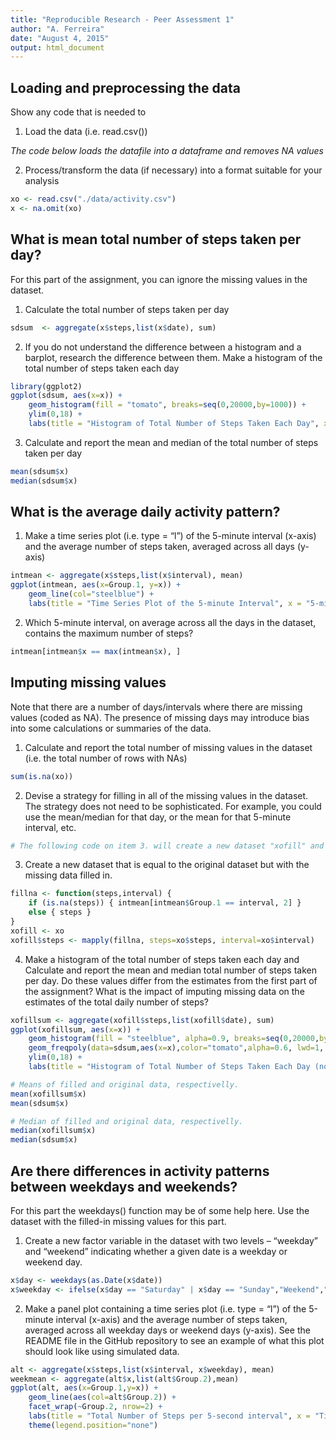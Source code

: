 ```yaml
---
title: "Reproducible Research - Peer Assessment 1"
author: "A. Ferreira"
date: "August 4, 2015"
output: html_document
---
```



## Loading and preprocessing the data

Show any code that is needed to

1. Load the data (i.e. read.csv())

*The code below loads the datafile into a dataframe and removes NA values*

2. Process/transform the data (if necessary) into a format suitable for your analysis

```r
xo <- read.csv("./data/activity.csv")
x <- na.omit(xo)
```

## What is mean total number of steps taken per day?

For this part of the assignment, you can ignore the missing values in the dataset.

1. Calculate the total number of steps taken per day
```r
sdsum  <- aggregate(x$steps,list(x$date), sum)
```

2. If you do not understand the difference between a histogram and a barplot, research the difference between them. Make a histogram of the total number of steps taken each day
```r
library(ggplot2)
ggplot(sdsum, aes(x=x)) + 
    geom_histogram(fill = "tomato", breaks=seq(0,20000,by=1000)) + 
    ylim(0,18) +
    labs(title = "Histogram of Total Number of Steps Taken Each Day", x = "Number of Steps per Day", y = "Frequency")
```

3. Calculate and report the mean and median of the total number of steps taken per day
```r
mean(sdsum$x)
median(sdsum$x)
```

## What is the average daily activity pattern?

1. Make a time series plot (i.e. type = "l") of the 5-minute interval (x-axis) and the average number of steps taken, averaged across all days (y-axis)

```r
intmean <- aggregate(x$steps,list(x$interval), mean)
ggplot(intmean, aes(x=Group.1, y=x)) + 
    geom_line(col="steelblue") +
    labs(title = "Time Series Plot of the 5-minute Interval", x = "5-minute intervals", y = "Average Number of Steps Taken")
```

2. Which 5-minute interval, on average across all the days in the dataset, contains the maximum number of steps?

```r
intmean[intmean$x == max(intmean$x), ]
```

## Imputing missing values

Note that there are a number of days/intervals where there are missing values (coded as NA). The presence of missing days may introduce bias into some calculations or summaries of the data.

1. Calculate and report the total number of missing values in the dataset (i.e. the total number of rows with NAs)
```r
sum(is.na(xo))
```

2. Devise a strategy for filling in all of the missing values in the dataset. The strategy does not need to be sophisticated. For example, you could use the mean/median for that day, or the mean for that 5-minute interval, etc.

```r
# The following code on item 3. will create a new dataset "xofill" and replace the NA by the average numbers of steps for the same 5-minute interval calculated from other days where data was available
```


3. Create a new dataset that is equal to the original dataset but with the missing data filled in.
```r
fillna <- function(steps,interval) {
    if (is.na(steps)) { intmean[intmean$Group.1 == interval, 2] }
    else { steps }
}
xofill <- xo
xofill$steps <- mapply(fillna, steps=xo$steps, interval=xo$interval)
```

4. Make a histogram of the total number of steps taken each day and Calculate and report the mean and median total number of steps taken per day. Do these values differ from the estimates from the first part of the assignment? What is the impact of imputing missing data on the estimates of the total daily number of steps?

```r
xofillsum <- aggregate(xofill$steps,list(xofill$date), sum)
ggplot(xofillsum, aes(x=x)) + 
    geom_histogram(fill = "steelblue", alpha=0.9, breaks=seq(0,20000,by=1000), width=0.5) + 
    geom_freqpoly(data=sdsum,aes(x=x),color="tomato",alpha=0.6, lwd=1, breaks=seq(0,20000,by=1000)) +
    ylim(0,18) +
    labs(title = "Histogram of Total Number of Steps Taken Each Day (no missing data)", x = "Number of Steps per Day", y = "Frequency")

# Means of filled and original data, respectivelly.
mean(xofillsum$x)
mean(sdsum$x)

# Median of filled and original data, respectivelly.
median(xofillsum$x)
median(sdsum$x)
```

## Are there differences in activity patterns between weekdays and weekends?

For this part the weekdays() function may be of some help here. Use the dataset with the filled-in missing values for this part.

1. Create a new factor variable in the dataset with two levels – “weekday” and “weekend” indicating whether a given date is a weekday or weekend day.
```r
x$day <- weekdays(as.Date(x$date))
x$weekday <- ifelse(x$day == "Saturday" | x$day == "Sunday","Weekend","Weekday")
```


2. Make a panel plot containing a time series plot (i.e. type = "l") of the 5-minute interval (x-axis) and the average number of steps taken, averaged across all weekday days or weekend days (y-axis). See the README file in the GitHub repository to see an example of what this plot should look like using simulated data.

```r
alt <- aggregate(x$steps,list(x$interval, x$weekday), mean)
weekmean <- aggregate(alt$x,list(alt$Group.2),mean)
ggplot(alt, aes(x=Group.1,y=x)) +
    geom_line(aes(col=alt$Group.2)) + 
    facet_wrap(~Group.2, nrow=2) +
    labs(title = "Total Number of Steps per 5-second interval", x = "Time Interval", y = "Total number of steps") +
    theme(legend.position="none")
```
